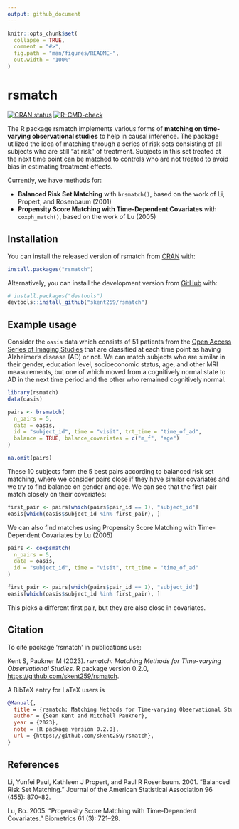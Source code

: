 ```yaml
---
output: github_document
---
```


<!-- README.md is generated from README.Rmd. Please edit that file -->

```r
knitr::opts_chunk$set(
  collapse = TRUE,
  comment = "#>",
  fig.path = "man/figures/README-",
  out.width = "100%"
)
```

# rsmatch
<!-- badges: start -->
[![CRAN status](https://www.r-pkg.org/badges/version/rsmatch)](https://CRAN.R-project.org/package=rsmatch)
[![R-CMD-check](https://github.com/skent259/rsmatch/actions/workflows/R-CMD-check.yaml/badge.svg)](https://github.com/skent259/rsmatch/actions/workflows/R-CMD-check.yaml)
<!-- badges: end -->

The R package rsmatch implements various forms of **matching on time-varying observational studies** to help in causal inference.  The package utilized the idea of matching through a series of risk sets consisting of all subjects who are still "at risk" of treatment.  Subjects in this set treated at the next time point can be matched to controls who are not treated to avoid bias in estimating treatment effects. 

Currently, we have methods for:

- **Balanced Risk Set Matching** with `brsmatch()`, based on the work of Li, Propert, and Rosenbaum (2001) 
- **Propensity Score Matching with Time-Dependent Covariates** with `coxph_match()`, based on the work of Lu (2005)

## Installation

You can install the released version of rsmatch from [CRAN](https://CRAN.R-project.org) with:

``` r
install.packages("rsmatch")
```

Alternatively, you can install the development version from [GitHub](https://github.com/) with:

``` r
# install.packages("devtools")
devtools::install_github("skent259/rsmatch")
```

## Example usage

Consider the `oasis` data which consists of 51 patients from the [Open Access Series of Imaging Studies](https://www.oasis-brains.org/) that are classified at each time point as having Alzheimer's disease (AD) or not.  We can match subjects who are similar in their gender, education level, socioeconomic status, age, and other MRI measurements, but one of which moved from a cognitively normal state to AD in the next time period and the other who remained cognitively normal.  

```r
library(rsmatch)
data(oasis)

pairs <- brsmatch(
  n_pairs = 5,
  data = oasis,
  id = "subject_id", time = "visit", trt_time = "time_of_ad",
  balance = TRUE, balance_covariates = c("m_f", "age")
)

na.omit(pairs)
```

These 10 subjects form the 5 best pairs according to balanced risk set matching, where we consider pairs close if they have similar covariates and we try to find balance on gender and age.  We can see that the first pair match closely on their covariates:

```r
first_pair <- pairs[which(pairs$pair_id == 1), "subject_id"]
oasis[which(oasis$subject_id %in% first_pair), ]
```

We can also find matches using Propensity Score Matching with Time-Dependent Covariates by Lu (2005)

```r
pairs <- coxpsmatch(
  n_pairs = 5,
  data = oasis,
  id = "subject_id", time = "visit", trt_time = "time_of_ad"
)

first_pair <- pairs[which(pairs$pair_id == 1), "subject_id"]
oasis[which(oasis$subject_id %in% first_pair), ]
```

This picks a different first pair, but they are also close in covariates.  

## Citation

To cite package 'rsmatch' in publications use:

  Kent S, Paukner M (2023). _rsmatch: Matching Methods for Time-varying Observational Studies_. R package
  version 0.2.0, <https://github.com/skent259/rsmatch>.

A BibTeX entry for LaTeX users is

```bibtex
@Manual{,
  title = {rsmatch: Matching Methods for Time-varying Observational Studies},
  author = {Sean Kent and Mitchell Paukner},
  year = {2023},
  note = {R package version 0.2.0},
  url = {https://github.com/skent259/rsmatch},
}
```

## References 

Li, Yunfei Paul, Kathleen J Propert, and Paul R Rosenbaum. 2001. “Balanced Risk Set Matching.” Journal of the American Statistical Association 96 (455): 870–82. 

Lu, Bo. 2005. “Propensity Score Matching with Time-Dependent Covariates.” Biometrics 61 (3): 721–28.


